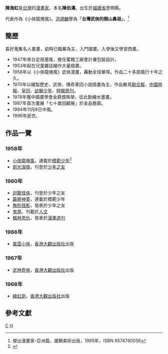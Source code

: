 {{漫畫}}
'''陳海虹'''{{BD|1918年||1996年|11月8日|catIdx=C}}是[[台灣|台灣]]的[[漫畫家|漫畫家]]，本名'''陳伯濤'''。出生於[[福建省|福建省]]思明縣。

代表作為《小俠龍捲風》。[[洪德麟|洪德麟]]譽為「'''台灣武俠的開山鼻祖'''」。<ref>傑出漫畫家-亞洲篇，雄獅美術出版，1995年，ISBN 9574740056</ref>

== 簡歷 ==
喜好蒐集名人書畫，幼時已臨摹為主，入門國畫。入學後又學習西畫。
*1947年來台定居基隆，擔任蜜餞工廠會計兼包裝設計。
*1953年起在兒童雜誌繪作大量插畫。
*1958年以《小俠龍捲風》武俠漫畫，轟動全球華埠。作品二十多部風行十年之久。
*1970年以繪製歷史、武俠、傳奇章回小說插畫為主，作品散見[[聯合報|聯合報]]、[[中國時報|中國時報]]、[[皇冠|皇冠]]、[[幼獅少年|幼獅少年]]、[[時報周刊|時報周刊]]。
*1978年獲中國畫學會金爵獎殊榮，從此勤繪水墨畫。
*1987年首次畫展「七十歲回顧展」於金品藝廊。
*1994年11月8日中風。
*1996年逝世。

== 作品一覽 ==
===1958年===
*[[小俠龍捲風|小俠龍捲風]]，連載於[[模範少年|模範少年]]<ref>{{Cite news|url=http://home.gamer.com.tw/creationDetail.php?sn=3055645|title=武林不出陳海虹 ─ 小俠龍捲風|language=zh-cn|publisher=巴哈姆特|author=長老生常談|date=2015-12-27|accessdate=2015-12-31|archive-date=2019-06-16|archive-url=https://web.archive.org/web/20190616235120/https://home.gamer.com.tw/creationDetail.php?sn=3055645|dead-url=no}}</ref>
*[[劍光淚情|劍光淚情]]，刊登於[[少年之友|少年之友]]

===1960年===
*[[迴籠怪俠|迴籠怪俠]]，刊登於少年之友
*[[霹靂神童|霹靂神童]]，連載於模範少年
*[[無形怪影|無形怪影]]，發表於少年之友
*[[鬼屋|鬼屋]]。刊載於[[人文|人文]]
*[[楓林恩仇|楓林恩仇]]，發表於[[漫畫週刊|漫畫週刊]]
===1966年===
*[[風雲小俠|風雲小俠]]，[[香港|香港]][[大觀出版社|大觀出版社]]出版
===1967年===
*[[武林奇俠|武林奇俠]]，[[香港|香港]][[大觀出版社|大觀出版社]]出版
===1968年===
*[[綠虹劍|綠虹劍]]，[[香港|香港]][[大觀出版社|大觀出版社]]出版

== 參考文獻 ==
<div class="references-small">
<references />
</div>

[[Category:臺灣漫畫家|C]]
[[Category:陳姓|H]]